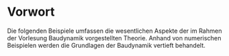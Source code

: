 # Vorwort

Die folgenden Beispiele umfassen die wesentlichen Aspekte der im Rahmen der Vorlesung Baudynamik vorgestellten Theorie. Anhand von numerischen Beispielen werden die Grundlagen der Baudynamik vertieft behandelt.